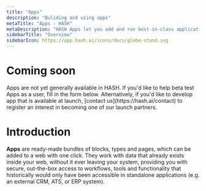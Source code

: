```yaml
---
title: "Apps"
description: "Buliding and using apps"
metaTitle: "Apps - HASH"
metaDescription: "HASH Apps let you add and run best-in-class applications directly within your web"
sidebarTitle: "Overview"
sidebarIcon: https://app.hash.ai/icons/docs/globe-stand.svg
---
```


# Coming soon

<Callout style="information" type="coming-soon">
  Apps are not yet generally available in HASH. If you'd like to help beta test
  Apps as a user, fill in the form below. Alternatively, if you'd like to
  develop app that is available at launch, [contact us](https://hash.ai/contact)
  to register an interest in becoming one of our launch partners.
</Callout>

# Introduction

**Apps** are ready-made bundles of blocks, types and pages, which can be added to a web with one click. They work with data that already exists inside your web, without it ever leaving your system, providing you with secure, out-the-box access to workflows, tools and functionality that historically would only have been accessible in standalone applications (e.g. an external CRM, ATS, or ERP system).